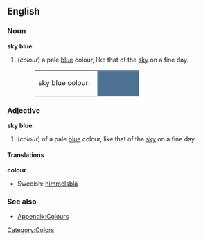 ==English==

===Noun===
'''sky blue'''
#(''colour'') a pale [[blue]] colour, like that of the [[sky]] on a fine day.
#:<table><tr><td>sky blue colour: &nbsp;</td><td bgcolor="#4C7191" width="80">&nbsp; </td></tr></table>

===Adjective===
'''sky blue'''
#(''colour'') of a pale [[blue]] colour, like that of the [[sky]] on a fine day.

====Translations====
'''colour'''
{{top}}
*Swedish: [[himmelsblå]]
{{mid}}
{{bottom}}

===See also===
*[[Wiktionary_Appendix:Colours|Appendix:Colours]]

[[Category:Colors]]